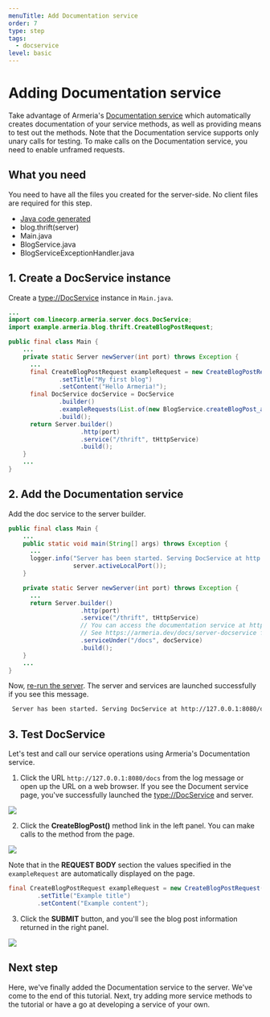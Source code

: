 ```yaml
---
menuTitle: Add Documentation service
order: 7
type: step
tags:
  - docservice
level: basic
---
```


# Adding Documentation service 

Take advantage of Armeria's [Documentation service](/docs/server-docservice) which automatically creates documentation of your service methods, as well as providing means to test out the methods. Note that the Documentation service supports only unary calls for testing. To make calls on the Documentation service, you need to enable unframed requests.

<TutorialSteps current={7} />

## What you need

You need to have all the files you created for the server-side. No client files are required for this step.

- [Java code generated](/tutorials/thrift/blog/define-service#compile-the-thrift-file)
- blog.thrift(server)
- Main.java
- BlogService.java
- BlogServiceExceptionHandler.java

## 1. Create a DocService instance

Create a <type://DocService> instance in `Main.java`.

```java filename=Main.java
...
import com.linecorp.armeria.server.docs.DocService;
import example.armeria.blog.thrift.CreateBlogPostRequest;

public final class Main {
    ...
    private static Server newServer(int port) throws Exception {
      ...
      final CreateBlogPostRequest exampleRequest = new CreateBlogPostRequest()
              .setTitle("My first blog")
              .setContent("Hello Armeria!");
      final DocService docService = DocService
              .builder()
              .exampleRequests(List.of(new BlogService.createBlogPost_args(exampleRequest)))
              .build();
      return Server.builder()
                    .http(port)
                    .service("/thrift", tHttpService)
                    .build();
    }
    ...
}
```

## 2. Add the Documentation service

Add the doc service to the server builder.

```java filename=Main.java
public final class Main {
    ...
    public static void main(String[] args) throws Exception {
      ...
      logger.info("Server has been started. Serving DocService at http://127.0.0.1:{}/docs",
                  server.activeLocalPort());
    }

    private static Server newServer(int port) throws Exception {
      ...
      return Server.builder()
                    .http(port)
                    .service("/thrift", tHttpService)
                    // You can access the documentation service at http://127.0.0.1:8080/docs.
                    // See https://armeria.dev/docs/server-docservice for more information.
                    .serviceUnder("/docs", docService)
                    .build();
    }
    ...
}
```

Now, [re-run the server](/tutorials/thrift/blog/create-server#7-test-run). The server and services are launched successfully if you see this message.

```bash
 Server has been started. Serving DocService at http://127.0.0.1:8080/docs
```

## 3. Test DocService

Let's test and call our service operations using Armeria's Documentation service.

1. Click the URL `http://127.0.0.1:8080/docs` from the log message or open up the URL on a web browser. If you see the Document service page, you've successfully launched the <type://DocService> and server.

![](../../../../images/tutorial_blogservice_thrift_docservice_start.png)

2. Click the **CreateBlogPost()** method link in the left panel. You can make calls to the method from the page.

  ![](../../../../images/tutorial_blogservice_thrift_reqex.png)
  
  Note that in the **REQUEST BODY** section the values specified in the `exampleRequest` are automatically displayed on the page.
  
  ```java filename=Main.java
  final CreateBlogPostRequest exampleRequest = new CreateBlogPostRequest()
          .setTitle("Example title")
          .setContent("Example content");
  ```

3. Click the **SUBMIT** button, and you'll see the blog post information returned in the right panel.

![](../../../../images/tutorial_blogservice_thrift_return.png)

## Next step

Here, we've finally added the Documentation service to the server. We've come to the end of this tutorial. Next, try adding more service methods to the tutorial or have a go at developing a service of your own.

<TutorialSteps current={7} />
